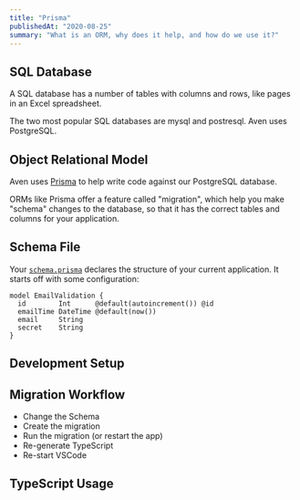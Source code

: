 ```yaml
---
title: "Prisma"
publishedAt: "2020-08-25"
summary: "What is an ORM, why does it help, and how do we use it?"
---
```


## SQL Database

A SQL database has a number of tables with columns and rows, like pages in an Excel spreadsheet. 

The two most popular SQL databases are mysql and postresql. Aven uses PostgreSQL.

## Object Relational Model

Aven uses [Prisma](https://www.prisma.io/) to help write code against our PostgreSQL database.

ORMs like Prisma offer a feature called "migration", which help you make "schema" changes to the database, so that it has the correct tables and columns for your application.

## Schema File

Your [`schema.prisma`](https://github.com/AvenCloud/sky/blob/main/prisma/schema.prisma) declares the structure of your current application. It starts off with some configuration:

```
model EmailValidation {
  id        Int      @default(autoincrement()) @id
  emailTime DateTime @default(now())
  email     String
  secret    String
}
```

## Development Setup

## Migration Workflow

- Change the Schema
- Create the migration
- Run the migration (or restart the app)
- Re-generate TypeScript
- Re-start VSCode

## TypeScript Usage




<!--- © Aven LLC and Aven Contributors. Licensed under Creative Commons BY-NC-SA 4.0 https://creativecommons.org/licenses/by-nc-sa/4.0/ -->
